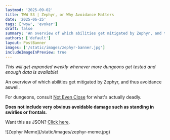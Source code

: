 ```yaml
---
lastmod: '2025-09-02'
title: TWW S3 | Zephyr, or Why Avoidance Matters
date: '2025-06-25'
tags: ['wow', 'evoker']
draft: false
summary: 'An overview of which abilities get mitigated by Zephyr, and thus by avoidance during The War Within Season 3 Patch 11.2'  
authors: ['default']
layout: PostBanner
images: ['/static/images/zephyr-banner.jpg']
includeImageInPreview: true
---
```


_This will get expanded weekly whenever more dungeons get tested and enough data is available!_

An overview of which abilities get mitigated by <WowheadLink kind="spell" id={374227} icon="ability_evoker_hoverblack">Zephyr</WowheadLink>, and thus avoidance aswell.

For dungeons, consult [Not Even Close](https://not-even-close.com/) for what's actually deadly.

**Does not include very obvious avoidable damage such as standing in swirlies or frontals**.

Want this as JSON? [Click here](https://github.com/ljosberinn/gerritalex.de/blob/master/prebuild/zephyr-tww-s3.json).

<div className="flex justify-center">
    <div className="max-w-xl">
        ![Zephyr Meme](/static/images/zephyr-meme.jpg)
    </div>
</div>


<AoeSpells wowheadBranch="ptr-2" data={data} />
